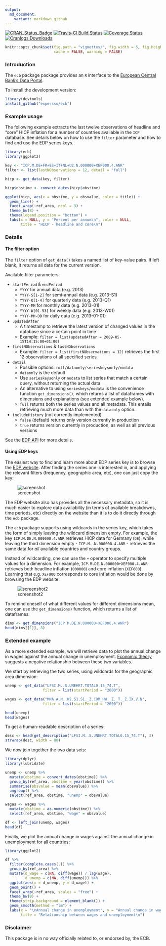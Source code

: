 ```yaml
---
output:
  md_document:
    variant: markdown_github
---
```


[![CRAN_Status_Badge](http://www.r-pkg.org/badges/version/ecb)](http://cran.r-project.org/package=ecb)
[![Travis-CI Build Status](https://travis-ci.org/expersso/ecb.svg?branch=master)](https://travis-ci.org/expersso/ecb)
[![Coverage Status](https://img.shields.io/codecov/c/github/expersso/ecb/master.svg)](https://codecov.io/github/expersso/ecb?branch=master)
[![Cranlogs Downloads](http://cranlogs.r-pkg.org/badges/grand-total/ecb)](http://cran.r-project.org/package=ecb)

```r
knitr::opts_chunk$set(fig.path = "vignettes/", fig.width = 6, fig.height = 5, 
                      cache = FALSE, warning = FALSE)
```

### Introduction

The `ecb` package package provides an `R` interface to the [European Central Bank's Data Portal](https://data.ecb.europa.eu/).

To install the development version:
```r
library(devtools)
install_github("expersso/ecb")
```

### Example usage

The following example extracts the last twelve observations of headline and 
"core" HICP inflation for a number of countries available in the `ICP` database.
See details below on how to use the `filter` parameter and how to find and use
the EDP series keys.

```r
library(ecb)
library(ggplot2)

key <- "ICP.M.DE+FR+ES+IT+NL+U2.N.000000+XEF000.4.ANR"
filter <- list(lastNObservations = 12, detail = "full")

hicp <- get_data(key, filter)

hicp$obstime <- convert_dates(hicp$obstime)

ggplot(hicp, aes(x = obstime, y = obsvalue, color = title)) +
  geom_line() +
  facet_wrap(~ref_area, ncol = 3) +
  theme_bw(8) +
  theme(legend.position = "bottom") +
  labs(x = NULL, y = "Percent per annum\n", color = NULL,
       title = "HICP - headline and core\n")
```

### Details

#### The filter option
The `filter` option of `get_data()` takes a named list of key-value pairs.
If left blank, it returns all data for the current version.

Available filter parameters:

* `startPeriod` & `endPeriod`
    * `YYYY` for annual data (e.g. 2013)
    * `YYYY-S[1-2]` for semi-annual data (e.g. 2013-S1)
    * `YYYY-Q[1-4]` for quarterly data (e.g. 2013-Q1)
    * `YYYY-MM` for monthly data (e.g. 2013-01)
    * `YYYY-W[01-53]` for weekly data (e.g. 2013-W01)
    * `YYYY-MM-DD` for daily data (e.g. 2013-01-01)
* `updatedAfter`
    * A timestamp to retrieve the latest version of changed values in the database since a certain point in time
    * Example: `filter = list(updatedAfter = 2009-05-15T14:15:00+01:00)`
* `firstNObservations` & `lastNObservations`
    * Example: `filter = list(firstNObservations = 12)` retrieves the first 12 observations of all specified series
* `detail`
    * Possible options: `full/dataonly/serieskeysonly/nodata`
    * `dataonly` is the default
    * Use `serieskeysonly` or `nodata` to list series that match a certain query, without returning the actual data
    * An alternative to using `serieskeys/nodata` is the convenience function `get_dimensions()`, which returns a list of dataframes with dimensions and explanations (see extended example below). 
    * `full` returns both the series values and all metadata. This entails retrieving much more data than with the `dataonly` option.
* `includeHistory` (not currently implemented)
    * `false` (default) returns only version currently in production
    * `true` returns version currently in production, as well as all previous versions

See the [EDP API](https://data-api.ecb.europa.eu/) for more details.

#### Using EDP keys

The easiest way to find and learn more about EDP series key is to browse the
[EDP website](https://data.ecb.europa.eu/). After finding the series one is
interested in, and applying the relevant filters (frequency, geographic area,
etc), one can just copy the key:

![screenshot](vignettes/screenshot.png)

The EDP website also has provides all the necessary metadata, so it is much 
easier to explore data availability (in terms of available breakdowns, time 
periods, etc) directly on the website than it is to do it directly through the 
`ecb` package.

The `ecb` package supports using wildcards in the series key, which takes the 
form of simply leaving the wildcard dimension empty. For example, the key 
`ICP.M.DE.N.000000.4.ANR` retrieves HICP data for Germany (`DE`), while leaving 
the third dimension empty - `ICP.M..N.000000.4.ANR` - retrieves the same data 
for *all* available countries and country groups.

Instead of wildcarding, one can use the `+` operator to specify multiple values
for a dimension. For example, `ICP.M.DE.N.000000+XEF000.4.ANR` retrieves both
headline inflation (`000000`) and core inflation (`XEF000`). Learning that e.g.
`XEF000` corresponds to core inflation would be done by browsing the EDP
website:

![screenshot2](vignettes/screenshot2.png)

To remind oneself of what different values for different dimensions mean, one
can use the `get_dimensions)` function, which returns a list of dataframes:

```r
dims <- get_dimensions("ICP.M.DE.N.000000+XEF000.4.ANR")
head(dims[[1]], 8)
```

### Extended example

As a more extended example, we will retrieve data to plot the annual change in
wages against the annual change in unemployment. [Economic
theory](https://en.wikipedia.org/wiki/Phillips_curve) suggests a negative
relationship between these two variables.

We start by retrieving the two series, using wildcards for the geographic area
dimension:

```r

unemp <- get_data("LFSI.M..S.UNEHRT.TOTAL0.15_74.T", 
                 filter = list(startPeriod = "2000"))

wages <- get_data("MNA.A.N..W2.S1.S1._Z.COM_HW._Z._T._Z.IX.V.N", 
                 filter = list(startPeriod = "2000"))

head(unemp)
head(wages)
```

To get a human-readable description of a series:

```r
desc <- head(get_description("LFSI.M..S.UNEHRT.TOTAL0.15_74.T"), 3)
strwrap(desc, width = 80)
```

We now join together the two data sets:

```r
library(dplyr)
library(lubridate)

unemp <- unemp %>% 
  mutate(obstime = convert_dates(obstime)) %>% 
  group_by(ref_area, obstime = year(obstime)) %>% 
  summarise(obsvalue = mean(obsvalue)) %>%
  ungroup() %>% 
  select(ref_area, obstime, "unemp" = obsvalue)

wages <- wages %>% 
  mutate(obstime = as.numeric(obstime)) %>% 
  select(ref_area, obstime, "wage" = obsvalue)

df <- left_join(unemp, wages)
head(df)
```

Finally, we plot the annual change in wages against the annual change in
unemployment for all countries:

```r
library(ggplot2)

df %>% 
  filter(complete.cases(.)) %>% 
  group_by(ref_area) %>% 
  mutate(d_wage = c(NA, diff(wage)) / lag(wage),
         d_unemp = c(NA, diff(unemp))) %>% 
  ggplot(aes(x = d_unemp, y = d_wage)) +
  geom_point() +
  facet_wrap(~ref_area, scales = "free") +
  theme_bw(8) +
  theme(strip.background = element_blank()) +
  geom_smooth(method = "lm") +
  labs(x = "\nAnnual change in unemployment", y = "Annual change in wages\n",
       title = "Relationship between wages and unemployment\n")
```

### Disclaimer

This package is in no way officially related to, or endorsed by, the ECB.